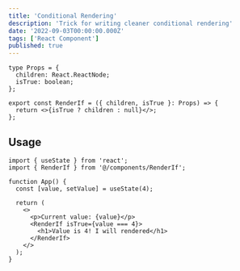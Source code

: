 ```yaml
---
title: 'Conditional Rendering'
description: 'Trick for writing cleaner conditional rendering'
date: '2022-09-03T00:00:00.000Z'
tags: ['React Component']
published: true
---
```


```tsx showLineNumbers title="RenderIf.tsx"
type Props = {
  children: React.ReactNode;
  isTrue: boolean;
};

export const RenderIf = ({ children, isTrue }: Props) => {
  return <>{isTrue ? children : null}</>;
};
```

## Usage

```tsx showLineNumbers {10-12}
import { useState } from 'react';
import { RenderIf } from '@/components/RenderIf';

function App() {
  const [value, setValue] = useState(4);

  return (
    <>
      <p>Current value: {value}</p>
      <RenderIf isTrue={value === 4}>
        <h1>Value is 4! I will rendered</h1>
      </RenderIf>
    </>
  );
}
```
